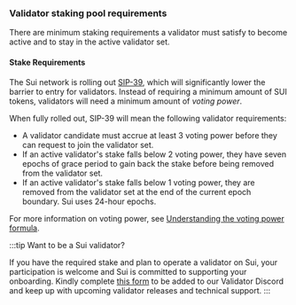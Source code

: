 ### Validator staking pool requirements 

There are minimum staking requirements a validator must satisfy to become active and to stay in the active validator set.

#### Stake Requirements

The Sui network is rolling out [SIP-39](https://github.com/sui-foundation/sips/blob/main/sips/sip-39.md), which will significantly lower the barrier to entry for validators. Instead of requiring a minimum amount of SUI tokens, validators will need a minimum amount of *voting power*.

When fully rolled out, SIP-39 will mean the following validator requirements:

- A validator candidate must accrue at least 3 voting power before they can request to join the validator set.
- If an active validator's stake falls below 2 voting power, they have seven epochs of grace period to gain back the stake before being removed from the validator set.
- If an active validator's stake falls below 1 voting power, they are removed from the validator set at the end of the current epoch boundary. Sui uses 24-hour epochs.

For more information on voting power, see [Understanding the voting power formula](/concepts/tokenomics.mdx#understanding-the-voting-power-formula).

:::tip
Want to be a Sui validator?

If you have the required stake and plan to operate a validator on Sui, your participation is welcome and Sui is committed to supporting your onboarding. Kindly complete [this form](https://docs.google.com/forms/d/e/1FAIpQLSf6ZngRJ6Q5RdEiBfnbpUq4Htj8ShL58I6JRkmRTwTVSzeNtQ/viewform) to be added to our Validator Discord and keep up with upcoming validator releases and technical support.
:::
